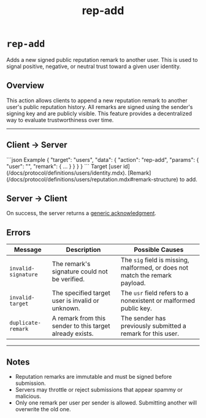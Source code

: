 ﻿---
title: "rep-add"
---


# `rep-add`

Adds a new signed public reputation remark to another user. This is used to signal positive, negative, or neutral trust toward a given user identity.

## Overview

This action allows clients to append a new reputation remark to another user's public reputation history. All remarks are signed using the sender's signing key and are publicly visible. This feature provides a decentralized way to evaluate trustworthiness over time.

---

## Client → Server

<SchemaExample path="/comms/users/rep-add.json">
```json Example
{
    "target": "users",
    "data": {
        "action": "rep-add",
        "params": {
            "user": "",
            "remark": {  ...  }
        }
    }
}
```
</SchemaExample>

<ParamsList>
    <Param name="user" type="string" required>
        Target [user id](/docs/protocol/definitions/users/identity.mdx).
    </Param>
    <Param name="remark" type="object">
        [Remark](/docs/protocol/definitions/users/reputation.mdx#remark-structure) to add.
    </Param>
</ParamsList>

## Server → Client

On success, the server returns a [generic acknowledgment](/docs/protocol/targets/generic/acknowledge).

## Errors

| Message             | Description                                              | Possible Causes                                                              |
|---------------------|----------------------------------------------------------|------------------------------------------------------------------------------|
| `invalid-signature` | The remark's signature could not be verified.            | The `sig` field is missing, malformed, or does not match the remark payload. |
| `invalid-target`    | The specified target user is invalid or unknown.         | The `usr` field refers to a nonexistent or malformed public key.             |
| `duplicate-remark`  | A remark from this sender to this target already exists. | The sender has previously submitted a remark for this user.                  |

---

## Notes

- Reputation remarks are immutable and must be signed before submission.
- Servers may throttle or reject submissions that appear spammy or malicious.
- Only one remark per user per sender is allowed. Submitting another will overwrite the old one.
